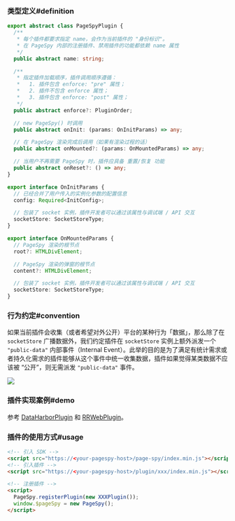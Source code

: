 
### 类型定义#definition

```ts
export abstract class PageSpyPlugin {
  /**
   * 每个插件都要求指定 name，会作为当前插件的 "身份标识"。
   * 在 PageSpy 内部的注册插件、禁用插件的功能都依赖 name 属性
   */
  public abstract name: string;

  /**
   * 指定插件加载顺序，插件调用顺序遵循：
   *   1. 插件包含 enforce: "pre" 属性；
   *   2. 插件不包含 enforce 属性；
   *   3. 插件包含 enforce: "post" 属性；
   */
  public abstract enforce?: PluginOrder;

  // new PageSpy() 时调用
  public abstract onInit: (params: OnInitParams) => any;

  // 在 PageSpy 渲染完成后调用（如果有渲染过程的话）
  public abstract onMounted?: (params: OnMountedParams) => any;

  // 当用户不再需要 PageSpy 时，插件应具备 重置/恢复 功能
  public abstract onReset?: () => any;
}

export interface OnInitParams {
  // 已经合并了用户传入的实例化参数的配置信息
  config: Required<InitConfig>;

  // 包装了 socket 实例，插件开发者可以通过该属性与调试端 / API 交互
  socketStore: SocketStoreType;
}

export interface OnMountedParams {
  // PageSpy 渲染的根节点
  root?: HTMLDivElement;

  // PageSpy 渲染的弹窗的根节点
  content?: HTMLDivElement;

  // 包装了 socket 实例，插件开发者可以通过该属性与调试端 / API 交互
  socketStore: SocketStoreType;
}
```

### 行为约定#convention

如果当前插件会收集（或者希望对外公开）平台的某种行为「数据」，那么除了在 `socketStore` 广播数据外，我们约定插件在 `socketStore` 实例上额外派发一个 `"public-data"` 内部事件（Internal Event）。此举的目的是为了满足有统计需求或者持久化需求的插件能够从这个事件中统一收集数据，插件如果觉得某类数据不应该被 “公开”，则无需派发 `"public-data"` 事件。

<img src={pluginsImg} />

### 插件实现案例#demo

参考 [DataHarborPlugin]({VITE_PLUGIN_DATA_HARBOR}) 和 [RRWebPlugin]({VITE_PLUGIN_RRWEB})。

### 插件的使用方式#usage

```html
<!-- 引入 SDK -->
<script src="https://<your-pagespy-host>/page-spy/index.min.js"></script>
<!-- 引入插件 -->
<script src="https://<your-pagespy-host>/plugin/xxx/index.min.js"></script>

<!-- 注册插件 -->
<script>
  PageSpy.registerPlugin(new XXXPlugin());
  window.$pageSpy = new PageSpy();
</script>
```